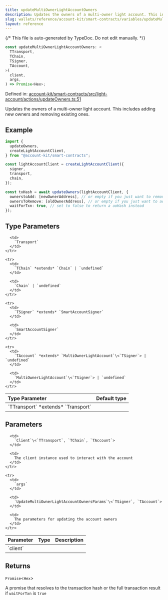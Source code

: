 ```yaml
---
title: updateMultiOwnerLightAccountOwners
description: Updates the owners of a multi-owner light account. This includes adding new owners and removing existing ones.
slug: wallets/reference/account-kit/smart-contracts/variables/updateMultiOwnerLightAccountOwners
layout: reference
---
```


{/* This file is auto-generated by TypeDoc. Do not edit manually. */}

```ts
const updateMultiOwnerLightAccountOwners: <
  TTransport,
  TChain,
  TSigner,
  TAccount,
>(
  client,
  args,
) => Promise<Hex>;
```

Defined in: [account-kit/smart-contracts/src/light-account/actions/updateOwners.ts:51](https://github.com/alchemyplatform/aa-sdk/blob/dc58c113ff1eeb06d4b3f76c505cbbaad47db8fc/account-kit/smart-contracts/src/light-account/actions/updateOwners.ts#L51)

Updates the owners of a multi-owner light account. This includes adding new owners and removing existing ones.

## Example

```ts
import {
  updateOwners,
  createLightAccountClient,
} from "@account-kit/smart-contracts";

const lightAccountClient = createLightAccountClient({
  signer,
  transport,
  chain,
});

const txHash = await updateOwners(lightAccountClient, {
  ownerstoAdd: [newOwnerAddress], // or empty if you just want to remove owners
  ownersToRemove: [oldOwnerAddress], // or empty if you just want to add owners
  waitForTxn: true, // set to false to return a uoHash instead
});
```

## Type Parameters

<table>
  <thead>
    <tr>
      <th align="left">Type Parameter</th>
      <th align="left">Default type</th>
    </tr>
  </thead>

  <tbody>
    <tr>
      <td>
        `TTransport` *extends* `Transport`
      </td>

      <td>
        `Transport`
      </td>
    </tr>

    <tr>
      <td>
        `TChain` *extends* `Chain` | `undefined`
      </td>

      <td>
        `Chain` | `undefined`
      </td>
    </tr>

    <tr>
      <td>
        `TSigner` *extends* `SmartAccountSigner`
      </td>

      <td>
        `SmartAccountSigner`
      </td>
    </tr>

    <tr>
      <td>
        `TAccount` *extends* `MultiOwnerLightAccount`\<`TSigner`> | `undefined`
      </td>

      <td>
        `MultiOwnerLightAccount`\<`TSigner`> | `undefined`
      </td>
    </tr>

  </tbody>
</table>

## Parameters

<table>
  <thead>
    <tr>
      <th align="left">Parameter</th>
      <th align="left">Type</th>
      <th align="left">Description</th>
    </tr>
  </thead>

  <tbody>
    <tr>
      <td>
        `client`
      </td>

      <td>
        `Client`\<`TTransport`, `TChain`, `TAccount`>
      </td>

      <td>
        The client instance used to interact with the account
      </td>
    </tr>

    <tr>
      <td>
        `args`
      </td>

      <td>
        `UpdateMultiOwnerLightAccountOwnersParams`\<`TSigner`, `TAccount`>
      </td>

      <td>
        The parameters for updating the account owners
      </td>
    </tr>

  </tbody>
</table>

## Returns

`Promise`\<`Hex`>

A promise that resolves to the transaction hash or the full transaction result if `waitForTxn` is `true`
